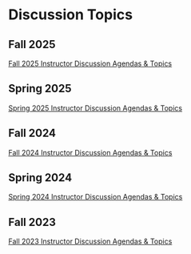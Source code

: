 # Discussion Topics

## Fall 2025

[Fall 2025 Instructor Discussion Agendas & Topics](https://docs.google.com/document/d/1ZCwP3w7STk2vsZqKts_hwguH-Bfr7YHz_g-sW-INa9E/edit?usp=sharing)

## Spring 2025

[Spring 2025 Instructor Discussion Agendas & Topics](https://docs.google.com/document/d/1Ot8HheY2yTI0jnJnvwnYv_tSkjLFdO4wugBP6l6kRwU/edit?usp=sharing)

## Fall 2024

[Fall 2024 Instructor Discussion Agendas & Topics](https://docs.google.com/document/d/1d4uNQmo_m6-1macCfkGdmlWP_1Z1T8CoJOpRosap17w/edit?usp=sharing)

## Spring 2024

[Spring 2024 Instructor Discussion Agendas & Topics](https://docs.google.com/document/d/1eyNGD3cgrksM8mMTiXkDDqPpbQzYD_nBHx9GlixoDVM/edit?usp=sharing)

## Fall 2023

[Fall 2023 Instructor Discussion Agendas & Topics](https://docs.google.com/document/d/1Q_QcuQYQq2zpa6WMIYnB7TajFqMtxD8W2Eht7Zb3PRU/edit?usp=sharing)





